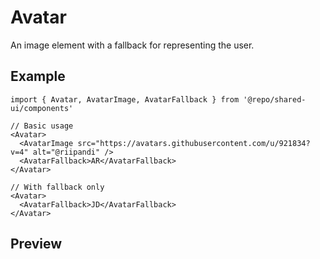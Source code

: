 
<Meta of={Stories} />

# Avatar

An image element with a fallback for representing the user.

## Example

```tsx
import { Avatar, AvatarImage, AvatarFallback } from '@repo/shared-ui/components'

// Basic usage
<Avatar>
  <AvatarImage src="https://avatars.githubusercontent.com/u/921834?v=4" alt="@riipandi" />
  <AvatarFallback>AR</AvatarFallback>
</Avatar>

// With fallback only
<Avatar>
  <AvatarFallback>JD</AvatarFallback>
</Avatar>
```

## Preview

<Primary />
